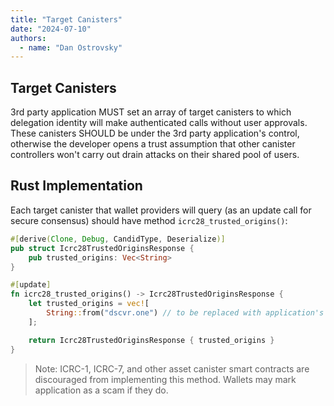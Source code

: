 ```yaml
---
title: "Target Canisters"
date: "2024-07-10"
authors:
  - name: "Dan Ostrovsky"
---
```


## Target Canisters

3rd party application MUST set an array of target canisters to which delegation identity will make
authenticated calls without user approvals. These canisters SHOULD be under the 3rd party
application's control, otherwise the developer opens a trust assumption that other canister
controllers won't carry out drain attacks on their shared pool of users.

## Rust Implementation

Each target canister that wallet providers will query (as an update call for secure consensus)
should have method `icrc28_trusted_origins()`:

```rust
#[derive(Clone, Debug, CandidType, Deserialize)]
pub struct Icrc28TrustedOriginsResponse {
    pub trusted_origins: Vec<String>
}

#[update]
fn icrc28_trusted_origins() -> Icrc28TrustedOriginsResponse {
    let trusted_origins = vec![
        String::from("dscvr.one") // to be replaced with application's frontend origin(s)
    ];

    return Icrc28TrustedOriginsResponse { trusted_origins }
}
```

> Note: ICRC-1, ICRC-7, and other asset canister smart contracts are discouraged from implementing
> this method. Wallets may mark application as a scam if they do.
